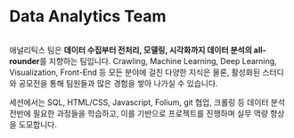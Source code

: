 
# Data Analytics Team

<div style={{ maxWidth: "640px", margin: "4rem auto" }}>
  <Image img={require("./assets/data_analytics.png")} />
</div>

애널리틱스 팀은 **데이터 수집부터 전처리, 모델링, 시각화까지 데이터 분석의 all-rounder**를 지향하는 팀입니다. Crawling, Machine Learning, Deep Learning, Visualization, Front-End 등 모든 분야에 걸친 다양한 지식은 물론, 활성화된 스터디와 공모전을 통해 팀원들과 많은 경험을 쌓아 나가실 수 있습니다.

세션에서는 SQL, HTML/CSS, Javascript, Folium, git 협업, 크롤링 등 데이터 분석 전반에 필요한 과정들을 학습하고, 이를 기반으로 프로젝트를 진행하며 실무 역량 향상을 도모합니다.
